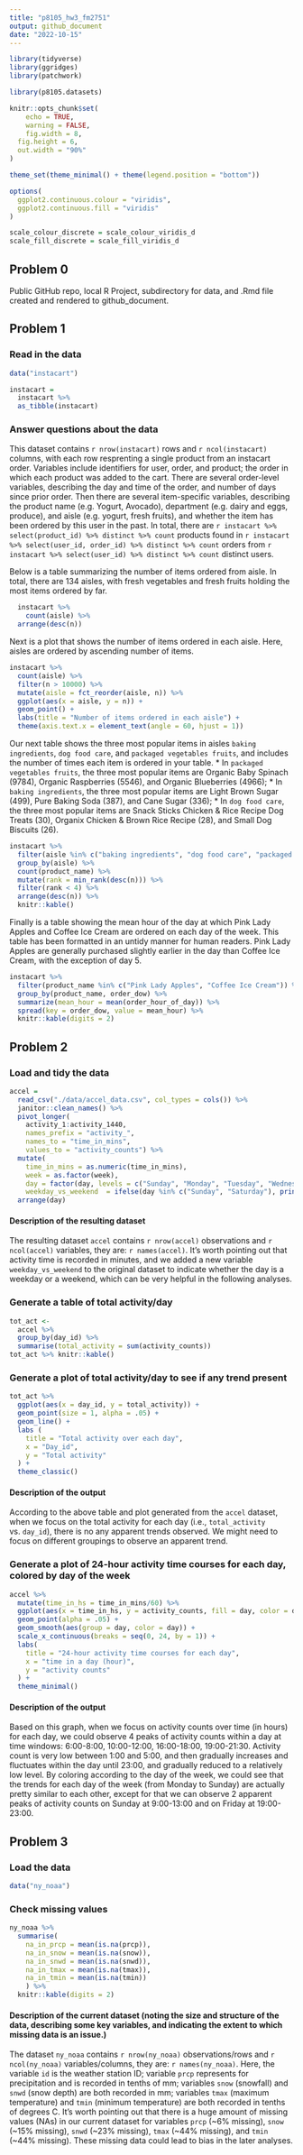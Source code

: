 ```yaml
---
title: "p8105_hw3_fm2751"
output: github_document
date: "2022-10-15"
---
```


```r
library(tidyverse)
library(ggridges)
library(patchwork)

library(p8105.datasets)

knitr::opts_chunk$set(
	echo = TRUE,
	warning = FALSE,
	fig.width = 8, 
  fig.height = 6,
  out.width = "90%"
)

theme_set(theme_minimal() + theme(legend.position = "bottom"))

options(
  ggplot2.continuous.colour = "viridis",
  ggplot2.continuous.fill = "viridis"
)

scale_colour_discrete = scale_colour_viridis_d
scale_fill_discrete = scale_fill_viridis_d
```

##  Problem 0

Public GitHub repo, local R Project, subdirectory for data, and .Rmd file created and rendered to github_document.

## Problem 1

### Read in the data

```r
data("instacart")

instacart = 
  instacart %>% 
  as_tibble(instacart)
```

### Answer questions about the data

This dataset contains `r nrow(instacart)` rows and `r ncol(instacart)` columns, with each row resprenting a single product from an instacart order. Variables include identifiers for user, order, and product; the order in which each product was added to the cart. There are several order-level variables, describing the day and time of the order, and number of days since prior order. Then there are several item-specific variables, describing the product name (e.g. Yogurt, Avocado), department (e.g. dairy and eggs, produce), and aisle (e.g. yogurt, fresh fruits), and whether the item has been ordered by this user in the past. In total, there are `r instacart %>% select(product_id) %>% distinct %>% count` products found in `r instacart %>% select(user_id, order_id) %>% distinct %>% count` orders from `r instacart %>% select(user_id) %>% distinct %>% count` distinct users.

Below is a table summarizing the number of items ordered from aisle. In total, there are 134 aisles, with fresh vegetables and fresh fruits holding the most items ordered by far.

```r
  instacart %>% 
    count(aisle) %>% 
  arrange(desc(n))
```

Next is a plot that shows the number of items ordered in each aisle. Here, aisles are ordered by ascending number of items.

```r
instacart %>% 
  count(aisle) %>% 
  filter(n > 10000) %>% 
  mutate(aisle = fct_reorder(aisle, n)) %>% 
  ggplot(aes(x = aisle, y = n)) + 
  geom_point() + 
  labs(title = "Number of items ordered in each aisle") +
  theme(axis.text.x = element_text(angle = 60, hjust = 1))
```

Our next table shows the three most popular items in aisles `baking ingredients`, `dog food care`, and `packaged vegetables fruits`, and includes the number of times each item is ordered in your table.
* In `packaged vegetables fruits`, the three most popular items are Organic Baby Spinach (9784), Organic Raspberries (5546), and Organic Blueberries (4966);
* In `baking ingredients`, the three most popular items are Light Brown Sugar (499), Pure Baking Soda (387), and Cane Sugar (336);
* In `dog food care`, the three most popular items are Snack Sticks Chicken & Rice Recipe Dog Treats (30), Organix Chicken & Brown Rice Recipe (28), and Small Dog Biscuits (26).

```r
instacart %>% 
  filter(aisle %in% c("baking ingredients", "dog food care", "packaged vegetables fruits")) %>%
  group_by(aisle) %>% 
  count(product_name) %>% 
  mutate(rank = min_rank(desc(n))) %>% 
  filter(rank < 4) %>% 
  arrange(desc(n)) %>%
  knitr::kable()
```

Finally is a table showing the mean hour of the day at which Pink Lady Apples and Coffee Ice Cream are ordered on each day of the week. This table has been formatted in an untidy manner for human readers. Pink Lady Apples are generally purchased slightly earlier in the day than Coffee Ice Cream, with the exception of day 5.

```r
instacart %>%
  filter(product_name %in% c("Pink Lady Apples", "Coffee Ice Cream")) %>%
  group_by(product_name, order_dow) %>%
  summarize(mean_hour = mean(order_hour_of_day)) %>%
  spread(key = order_dow, value = mean_hour) %>%
  knitr::kable(digits = 2)
```

## Problem 2

### Load and tidy the data

```r
accel = 
  read_csv("./data/accel_data.csv", col_types = cols()) %>% 
  janitor::clean_names() %>% 
  pivot_longer(
    activity_1:activity_1440,
    names_prefix = "activity_",
    names_to = "time_in_mins",
    values_to = "activity_counts") %>% 
  mutate(
    time_in_mins = as.numeric(time_in_mins),
    week = as.factor(week),
    day = factor(day, levels = c("Sunday", "Monday", "Tuesday", "Wednesday", "Thursday", "Friday", "Saturday")),
    weekday_vs_weekend  = ifelse(day %in% c("Sunday", "Saturday"), print("weekend"), print("weekday"))) %>%
  arrange(day)
```

#### Description of the resulting dataset

The resulting dataset `accel` contains `r nrow(accel)` observations and `r ncol(accel)` variables, they are: `r names(accel)`. It's worth pointing out that activity time is recorded in minutes, and we added a new variable `weekday_vs_weekend` to the original dataset to indicate whether the day is a weekday or a weekend, which can be very helpful in the following analyses.

### Generate a table of total activity/day

```r
tot_act <-
  accel %>% 
  group_by(day_id) %>% 
  summarise(total_activity = sum(activity_counts))
tot_act %>% knitr::kable()
```

### Generate a plot of total activity/day to see if any trend present

```r
tot_act %>% 
  ggplot(aes(x = day_id, y = total_activity)) +
  geom_point(size = 1, alpha = .05) +
  geom_line() +
  labs (
    title = "Total activity over each day",
    x = "Day_id",
    y = "Total activity"
  ) +
  theme_classic()
```

#### Description of the output

According to the above table and plot generated from the `accel` dataset, when we focus on the total activity for each day (i.e., `total_activity` vs. `day_id`), there is no any apparent trends observed. We might need to focus on different groupings to observe an apparent trend.

### Generate a plot of 24-hour activity time courses for each day, colored by day of the week

```r
accel %>% 
  mutate(time_in_hs = time_in_mins/60) %>% 
  ggplot(aes(x = time_in_hs, y = activity_counts, fill = day, color = day)) +
  geom_point(alpha = .05) +
  geom_smooth(aes(group = day, color = day)) +
  scale_x_continuous(breaks = seq(0, 24, by = 1)) +
  labs(
    title = "24-hour activity time courses for each day",
    x = "time in a day (hour)",
    y = "activity counts"
  ) +
  theme_minimal()
```

#### Description of the output

Based on this graph, when we focus on activity counts over time (in hours) for each day, we could observe 4 peaks of activity counts within a day at time windows: 6:00-8:00, 10:00-12:00, 16:00-18:00, 19:00-21:30. Activity count is very low between 1:00 and 5:00, and then gradually increases and fluctuates within the day until 23:00, and gradually reduced to a relatively low level. By coloring according to the day of the week, we could see that the trends for each day of the week (from Monday to Sunday) are actually pretty similar to each other, except for that we can observe 2 apparent peaks of activity counts on Sunday at 9:00-13:00 and on Friday at 19:00-23:00.

## Problem 3

### Load the data

```r
data("ny_noaa")
```

### Check missing values

```r
ny_noaa %>% 
  summarise(    
    na_in_prcp = mean(is.na(prcp)),
    na_in_snow = mean(is.na(snow)),
    na_in_snwd = mean(is.na(snwd)),
    na_in_tmax = mean(is.na(tmax)),
    na_in_tmin = mean(is.na(tmin))
    ) %>% 
  knitr::kable(digits = 2)
```

#### Description of the current dataset (noting the size and structure of the data, describing some key variables, and indicating the extent to which missing data is an issue.)

The dataset `ny_noaa` contains `r nrow(ny_noaa)` observations/rows and `r ncol(ny_noaa)` variables/columns, they are: `r names(ny_noaa)`. Here, the variable `id` is the weather station ID; variable `prcp` represents for precipitation and is recorded in tenths of mm; variables `snow` (snowfall) and `snwd` (snow depth) are both recorded in mm; variables `tmax` (maximum temperature) and `tmin` (minimum temperature) are both recorded in tenths of degrees C. It's worth pointing out that there is a huge amount of missing values (NAs) in our current dataset for variables `prcp` (~6% missing), `snow` (~15% missing), `snwd` (~23% missing), `tmax` (~44% missing), and `tmin` (~44% missing). These missing data could lead to bias in the later analyses.



